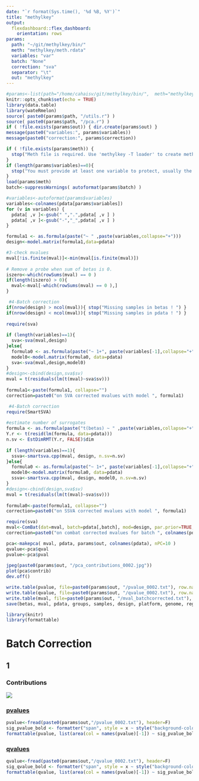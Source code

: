```yaml
---
date: "`r format(Sys.time(), '%d %B, %Y')`"
title: "methylkey"
output: 
  flexdashboard::flex_dashboard:
    orientation: rows
params:
  path: "~/git/methylkey/bin/"
  meth: "methylkey/meth.rdata"
  variables: "var"
  batch: "None"
  correction: "sva"
  separator: "\t"
  out: "methylkey"
---
```


```r
#params<-list(path="/home/cahaisv/git/methylkey/bin/",  meth="methylkey/meth.rdata",  variables="tissue",  batch="None",  correction="sva", separator=",", out="methylkey")
knitr::opts_chunk$set(echo = TRUE)
library(data.table)
library(wateRmelon)
source( paste0(params$path, "/utils.r") )
source( paste0(params$path, "/pca.r") )
if ( !file.exists(params$out)) { dir.create(params$out) }
message(paste0("variables:", params$variables))
message(paste0("correction:", params$correction))
```

```r
if ( !file.exists(params$meth)) { 
  stop("Meth file is required. Use 'methylkey -T loader' to create meth file.")
}
if (length(params$variables)==0){
  stop("You must provide at least one variable to protect, usually the sample group ( --variables )")
}
load(params$meth)
batch<-suppressWarnings( autoformat(params$batch) )
```

```r
#variables<-autoformat(params$variables)
variables<-colnames(pdata[params$variables])
for (v in variables) {
  pdata[ ,v ]<-gsub(" ",".",pdata[ ,v ] )
  pdata[ ,v ]<-gsub("-","_",pdata[ ,v ] )
}
```

```r
formula1 <- as.formula(paste("~ " ,paste(variables,collapse="+")))
design<-model.matrix(formula1,data=pdata)
```

```r
#3-check mvalues
mval[!is.finite(mval)]<-min(mval[is.finite(mval)])
  
# Remove a probe when sum of betas is 0.
iszero<-which(rowSums(mval) == 0 )
if(length(iszero) > 0){
  mval<-mval[-which(rowSums(mval) == 0 ),]
}
```

```r
 #4-Batch correction
if(nrow(design) > ncol(mval)){ stop("Missing samples in betas ! ") }
if(nrow(design) < ncol(mval)){ stop("Missing samples in pdata ! ") }
    
require(sva)
  	
if (length(variables)==1){ 
  sva<-sva(mval,design)
}else{
  formula0 <- as.formula(paste("~ 1+", paste(variables[-1],collapse="+")))
  model0<-model.matrix(formula0, data=pdata)
  sva<-sva(mval,design,model0)
}
#design<-cbind(design,sva$sv)
mval = t(residuals(lm(t(mval)~sva$sv)))
  
formula1<-paste(formula1, collapse="")
correction=paste0("on SVA corrected mvalues with model ", formula1)
```

```r
 #4-Batch correction
require(SmartSVA)
  
#estimate number of surrogates
formula <- as.formula(paste("t(betas) ~ " ,paste(variables,collapse="+")))
Y.r <- t(resid(lm(formula, data=pdata)))
n.sv <- EstDimRMT(Y.r, FALSE)$dim
  	
if (length(variables)==1){ 
  ssva<-smartsva.cpp(mval, design, n.sv=n.sv)
}else{
  formula0 <- as.formula(paste("~ 1+", paste(variables[-1],collapse="+")))
  model0<-model.matrix(formula0, data=pdata)
  ssva<-smartsva.cpp(mval, design, model0, n.sv=n.sv)
}
#design<-cbind(design,sva$sv)
mval = t(residuals(lm(t(mval)~sva$sv)))
  	
formula0<-paste(formula1, collapse="")
correction=paste0("on SSVA corrected mvalues with model ", formula1)
```

```r
require(sva)
mval<-ComBat(dat=mval, batch=pdata[,batch], mod=design, par.prior=TRUE, prior.plots=TRUE)
correction=paste0("on combat corrected mvalues for batch ", colnames(pdata)[batch] )
```

```r
pca<-makepca( mval, pdata, params$out, colnames(pdata), nPC=10 )
qvalue<-pca$qval
pvalue<-pca$pval
  
jpeg(paste0(params$out, "/pca_contributions_0002.jpg"))
plot(pca$contrib)
dev.off()
```

```r
write.table(pvalue, file=paste0(params$out, "/pvalue_0002.txt"), row.names=T, sep="\t")
write.table(qvalue, file=paste0(params$out, "/qvalue_0002.txt"), row.names=T, sep="\t")
write.table(mval, file=paste0(params$out, "/mval_batchcorrected.txt"), row.names=T, sep="\t")
save(betas, mval, pdata, groups, samples, design, platform, genome, regions, file=paste0(params$out, "/meth.rdata") )
```

```r
library(knitr)
library(formattable)
```

# Batch Correction

## 1 {.tabset .tabset-fade .tabset-pills}

### Contributions

[ ![](`r params$out`/pca_contributions_0002.jpg) ](`r params$out`/pca_contributions_0002.jpg)

### [ pvalues ](`r params$out`/pvalue_0002.txt)

```r
pvalue<-fread(paste0(params$out,"/pvalue_0002.txt"), header=F)
sig_pvalue_bold <- formatter("span", style = x ~ style("background-color" = ifelse(x <= 1e-5, "pink", ifelse(x <= 0.05, "palegoldenrod", "transparent"))))
formattable(pvalue, list(area(col = names(pvalue)[-1]) ~ sig_pvalue_bold ))
```


### [ qvalues ](`r params$out`/qvalue_0002.txt)

```r
qvalue<-fread(paste0(params$out,"/qvalue_0002.txt"), header=F)
sig_qvalue_bold <- formatter("span", style = x ~ style("background-color" = ifelse(x <= 0.05, "pink", ifelse(x <= 0.1, "palegoldenrod", "transparent"))))
formattable(qvalue, list(area(col = names(pvalue)[-1]) ~ sig_pvalue_bold ))
```

